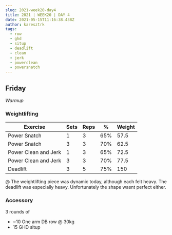 ```yaml
---
slug: 2021-week20-day4
title: 2021 | WEEK20 | DAY 4
date: 2021-05-15T11:16:38.438Z
author: karesztrk
tags:
  - row
  - ghd
  - situp
  - deadlift
  - clean
  - jerk
  - powerclean
  - powersnatch
---
```

## Friday

*Warmup*

### Weightlifting

| Exercise             | Sets | Reps | %   | Weight |
| -------------------- | ---- | ---- | --- | ------ |
| Power Snatch         | 1    | 3    | 65% | 57.5   |
| Power Snatch         | 3    | 3    | 70% | 62.5   |
| Power Clean and Jerk | 1    | 3    | 65% | 72.5   |
| Power Clean and Jerk | 3    | 3    | 70% | 77.5   |
| Deadlift             | 3    | 5    | 75% | 150    |

@ The weightlifting piece was dynamic today, although each felt heavy. The deadlift was especially heavy. Unfortunately the shape wasnt perfect either.

### Accessory

3 rounds of

* ~10 One arm DB row @ 30kg
* 15 GHD situp